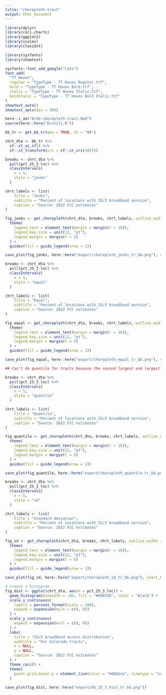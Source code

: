 ```yaml
---
title: "choropleth-tract"
output: html_document
---
```


```r

library(dplyr)
library(cori.charts)
library(ggplot2)
library(scales)
library(classInt)

library(sysfonts)
library(showtext)

sysfonts::font_add_google("Lato")
font_add(
  "TT Hoves",
  regular = "TypeType - TT Hoves Regular.ttf",
  bold = "TypeType - TT Hoves Bold.ttf",
  italic = "TypeType - TT Hoves Italic.ttf",
  bolditalic = "TypeType - TT Hoves Bold Italic.ttf"
)
showtext_auto()
showtext_opts(dpi = 300)

here::i_am("R/bb-choropleth-tract.Rmd")
source(here::here("R/utils.R"))

```


```r

bb_tr <- get_bb_tr(geo = TRUE, st = "08")

```



```r

chrt_dta <- bb_tr %>%
  sf::st_as_sf() %>%
  sf::st_transform(crs = sf::st_crs(3857))

```


```r

breaks <- chrt_dta %>%
  pull(pct_25_3_loc) %>%
  classIntervals(
    n = 5,
    style = "jenks"
  )

chrt_labels <- list(
    title = "Jenks",
    subtitle = "Percent of locations with 25/3 broadband service",
    caption = "Source: 2022 FCC estimates"
)

fig_jenks <- get_choropleth(chrt_dta, breaks, chrt_labels, outline_width = .01) +
  theme(
    legend.text = element_text(margin = margin(r = 10)),
    legend.key.size = unit(12, "pt"),
    legend.margin = margin(t = 5)
  ) +
  guides(fill = guide_legend(nrow = 1))

save_plot(fig_jenks, here::here("export/choropleth_jenks_tr_bb.png"), chart_height = 8)

```

```r

breaks <- chrt_dta %>%
  pull(pct_25_3_loc) %>%
  classIntervals(
    n = 5,
    style = "equal"
  )

chrt_labels <- list(
    title = "Equal",
    subtitle = "Percent of locations with 25/3 broadband service",
    caption = "Source: 2022 FCC estimates"
)

fig_equal <- get_choropleth(chrt_dta, breaks, chrt_labels, outline_width = .01) +
  theme(
    legend.text = element_text(margin = margin(r = 10)),
    legend.key.size = unit(12, "pt"),
    legend.margin = margin(t = 5)
  ) +
  guides(fill = guide_legend(nrow = 1))

save_plot(fig_equal, here::here("export/choropleth_equal_tr_bb.png"), chart_height = 8)

```

```r

## Can't do quantile for tracts because the second largest and largest both contain 1

breaks <- chrt_dta %>%
  pull(pct_25_3_loc) %>%
  classIntervals(
    n = 5,
    style = "quantile"
  )

chrt_labels <- list(
    title = "Quantile",
    subtitle = "Percent of locations with 25/3 broadband service",
    caption = "Source: 2022 FCC estimates"
)

fig_quantile <- get_choropleth(chrt_dta, breaks, chrt_labels, outline_width = .01) +
  theme(
    legend.text = element_text(margin = margin(r = 10)),
    legend.key.size = unit(12, "pt"),
    legend.margin = margin(t = 5)
  ) +
  guides(fill = guide_legend(nrow = 1))

save_plot(fig_quantile, here::here("export/choropleth_quantile_tr_bb.png"), chart_height = 8)

```

```r

breaks <- chrt_dta %>%
  pull(pct_25_3_loc) %>%
  classIntervals(
    n = 5,
    style = "sd"
  )

chrt_labels <- list(
    title = "Standard deviation",
    subtitle = "Percent of locations with 25/3 broadband service",
    caption = "Source: 2022 FCC estimates"
)

fig_sd <- get_choropleth(chrt_dta, breaks, chrt_labels, outline_width = .01) +
  theme(
    legend.text = element_text(margin = margin(r = 10)),
    legend.key.size = unit(12, "pt"),
    legend.margin = margin(t = 5)
  ) +
  guides(fill = guide_legend(nrow = 1))

save_plot(fig_sd, here::here("export/choropleth_sd_tr_bb.png"), chart_height = 8)

```


```r

# Create a histogram
fig_dist <- ggplot(chrt_dta, aes(x = pct_25_3_loc)) +
  geom_histogram(binwidth = .05, fill = "#00835D", color = "black") +
  scale_x_continuous(
    labels = percent_format(scale = 100),
    expand = expansion(mult = c(0, 0))
  ) +
  scale_y_continuous(
    expand = expansion(mult = c(0, 0))
  ) +
  labs(
    title = "25/3 broadband access distribution",
    subtitle = "For Colorado tracts",
    x = NULL,
    y = NULL,
    caption = "Source: 2022 FCC estimates"
  ) + 
  theme_cori() +
  theme(
    panel.grid.major.y = element_line(color = "#d0d2ce", linetype = "solid", linewidth = .25)
  )
  
save_plot(fig_dist, here::here("export/bb_25_3_hist_tr_bb.png"))

```